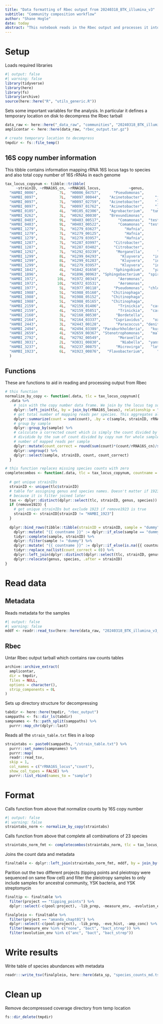 ```yaml
---
title: "Data formatting of Rbec output from 20240318_BTK_illumina_v3"
subtitle: "Community composition workflow"
author: "Shane Hogle"
date: today
abstract: "This notebook reads in the Rbec output and processes it into species counts tables that are usable in downstream steps. This sequencing run contains both results from hambiYSKpleiotropy experiment and also a test of the boilprep extraction method from the tipping point experiment. The tipping points experimental data is written but not used in this project."
---
```


# Setup

Loads required libraries

```r
#| output: false
#| warning: false
library(tidyverse)
library(here)
library(fs)
library(archive)
source(here::here("R", "utils_generic.R"))
```

Sets some important variables for the analysis. In particular it defines a temporary location on disk to decompress the Rbec tarball

```r
data_raw <- here::here("_data_raw", "communities", "20240318_BTK_illumina_v3")
amplicontar <- here::here(data_raw, "rbec_output.tar.gz")

# create temporary location to decompress
tmpdir <- fs::file_temp()
```

## 16S copy number information

This tibble contains information mapping rRNA 16S locus tags to species and also total copy number of 16S rRNAs in each genome

```r
tax_locus_copynum <- tibble::tribble(
     ~strainID, ~rRNA16S_cn, ~rRNA16S_locus,             ~genus,        ~species,
  "HAMBI_0006",          7L,  "H0006_04757",      "Pseudomonas",        "putida",
  "HAMBI_0097",          7L,  "H0097_00044",    "Acinetobacter",     "johnsonii",
  "HAMBI_0097",          7L,  "H0097_02759",    "Acinetobacter",     "johnsonii",
  "HAMBI_0097",          7L,  "H0097_01762",    "Acinetobacter",     "johnsonii",
  "HAMBI_0105",          4L,  "H0105_02306",    "Agrobacterium",   "tumefaciens",
  "HAMBI_0262",          3L,  "H0262_00030",    "Brevundimonas",       "bullata",
  "HAMBI_0403",          9L,  "H0403_00517",        "Comamonas",  "testosteroni",
  "HAMBI_0403",          9L,  "H0403_00522",        "Comamonas",  "testosteroni",
  "HAMBI_1279",          7L,  "H1279_03627",           "Hafnia",         "alvei",
  "HAMBI_1279",          7L,  "H1279_00125",           "Hafnia",         "alvei",
  "HAMBI_1279",          7L,  "H1279_03957",           "Hafnia",         "alvei",
  "HAMBI_1287",          7L,  "H1287_03997",      "Citrobacter",        "koseri",
  "HAMBI_1287",          7L,  "H1287_03402",      "Citrobacter",        "koseri",
  "HAMBI_1292",          7L,  "H1292_03239",       "Morganella",      "morganii",
  "HAMBI_1299",          8L,  "H1299_04293",         "Kluyvera",    "intermedia",
  "HAMBI_1299",          8L,  "H1299_01283",         "Kluyvera",    "intermedia",
  "HAMBI_1299",          8L,  "H1279_03957",         "Kluyvera",    "intermedia",
  "HAMBI_1842",          4L,  "H1842_01650",      "Sphingobium",    "yanoikuyae",
  "HAMBI_1896",          4L,  "H1896_00963", "Sphingobacterium",  "spiritivorum",
  "HAMBI_1972",         10L,  "H1972_00343",        "Aeromonas",        "caviae",
  "HAMBI_1972",         10L,  "H1972_03531",        "Aeromonas",        "caviae",
  "HAMBI_1977",          5L,  "H1977_00118",      "Pseudomonas",  "chlororaphis",
  "HAMBI_1988",          5L,  "H1988_05160",     "Chitinophaga",        "sancti",
  "HAMBI_1988",          5L,  "H1988_05152",     "Chitinophaga",        "sancti",
  "HAMBI_1988",          5L,  "H1988_05165",     "Chitinophaga",        "sancti",
  "HAMBI_2159",          4L,  "H2159_01406",        "Trinickia",   "caryophylli",
  "HAMBI_2159",          4L,  "H2159_05851",        "Trinickia",   "caryophylli",
  "HAMBI_2160",          3L,  "H2160_00530",       "Bordetella",         "avium",
  "HAMBI_2164",          5L,  "H2164_03337",      "Cupriavidus",    "oxalaticus",
  "HAMBI_2443",          3L,  "H2443_00128",       "Paracoccus", "denitrificans",
  "HAMBI_2494",          4L,  "H2494_03389", "Paraburkholderia",   "kururiensis",
  "HAMBI_2659",          4L,  "H2659_00367", "Stenotrophomonas",   "maltophilia",
  "HAMBI_2792",          4L,  "H2792_00549",        "Moraxella",         "canis",
  "HAMBI_3031",          2L,  "H3031_00830",         "Niabella",  "yanshanensis",
  "HAMBI_3237",          6L,  "H3237_00875",       "Microvirga",   "lotononidis",
  "HAMBI_1923",          6L,  "H1923_00876",   "Flavobacterium",      "odoratum"
  )
```

## Functions

These are functions to aid in reading and processing output from Rbec

```r
# this function 
normalize_by_copy <- function(.data, tlc = tax_locus_copynum){
  .data %>% 
    # join with the copy number data frame. We join by the locus tag so this will add H1279_03957 to HAMBI_1299
    dplyr::left_join(tlc, by = join_by(rRNA16S_locus), relationship = "many-to-many") %>%
    # get total number of mapping reads per species. This aggregates all the difference ASVs per species
    dplyr::summarize(count = sum(count), .by = c(sample, strainID, rRNA16S_cn)) %>% 
    # group by sample
    dplyr::group_by(sample) %>% 
    # calculate a corrected count which is simply the count divided by copy num for each species
    # dividide by the sum of count divided by copy num for whole sample multiplied by the total
    # number of mapped reads per sample
    dplyr::mutate(count_correct = round(sum(count)*(count/rRNA16S_cn)/sum(count/rRNA16S_cn))) %>%  
    dplyr::ungroup() %>% 
    dplyr::select(sample, strainID, count, count_correct)
  }

# this function replaces missing species counts with zero
completecombos <- function(.data, tlc = tax_locus_copynum, countname = count, remove1923 = TRUE){
 
  # get unique strainIDs
  strainID <- unique(tlc$strainID)
  # table for assigning genus and species names. Doesn't matter if 1923 is there or not
  # because it is filter joined later
  tax <- dplyr::distinct(dplyr::select(tlc, strainID, genus, species))
  if (remove1923) {
    # get unique strainIDs but exclude 1923 if remove1923 is true
    strainID <- strainID[strainID != "HAMBI_1923"]
  }
  
  dplyr::bind_rows(tibble::tibble(strainID = strainID, sample = "dummy"), .data) %>% 
    dplyr::mutate( "{{ countname }}" := dplyr::if_else(sample == "dummy", 1, {{ countname }})) %>% 
    tidyr::complete(sample, strainID) %>% 
    dplyr::filter(sample != "dummy") %>% 
    dplyr::mutate( "{{ countname }}" := dplyr::if_else(is.na({{ countname }}), 0, {{ countname }})) %>% 
    tidyr::replace_na(list(count_correct = 0)) %>% 
    dplyr::left_join(dplyr::distinct(dplyr::select(tlc, strainID, genus, species)), by = join_by(strainID)) %>% 
    dplyr::relocate(genus, species, .after = strainID)
}
```

# Read data

## Metadata

Reads metadata for the samples

```r
#| output: false
#| warning: false
mddf <- readr::read_tsv(here::here(data_raw, "20240318_BTK_illumina_v3_metadata.tsv"))
```

## Rbec 

Untar Rbec output tarball which contains raw counts tables

```r
archive::archive_extract(
  amplicontar,
  dir = tmpdir,
  files = NULL,
  options = character(),
  strip_components = 0L
)
```

Sets up directory structure for decompressing

```r
tabdir <- here::here(tmpdir, "rbec_output")
samppaths <- fs::dir_ls(tabdir)
sampnames <- fs::path_split(samppaths) %>% 
  purrr::map_chr(dplyr::last)
```

Reads all the `strain_table.txt` files in a loop

```r
straintabs <- paste0(samppaths, "/strain_table.txt") %>% 
  purrr::set_names(sampnames) %>% 
  purrr::map(
  readr::read_tsv,
  skip = 1,
  col_names = c("rRNA16S_locus","count"),
  show_col_types = FALSE) %>% 
  purrr::list_rbind(names_to = "sample")
```

# Format

Calls function from above that normalize counts by 16S copy number

```r
#| output: false
#| warning: false
straintabs_norm <- normalize_by_copy(straintabs)
```

Calls function from above that complete all combinations of 23 species

```r
straintabs_norm_fmt <- completecombos(straintabs_norm, tlc = tax_locus_copynum, countname = count, remove1923 = TRUE) 
```

Joins the count data and metadata

```r
finaltable <- dplyr::left_join(straintabs_norm_fmt, mddf, by = join_by(sample))
```

Parition out the two different projects (tipping points and pleiotropy were sequenced on same flow cell) and filter the pleiotropy samples to only include samples for ancestral community, YSK bacteria, and YSK streptomycin

```r
finaltip <- finaltable %>% 
  filter(project == "tipping_points") %>% 
  dplyr::select(-c(pool:project), -lib_prep, -measure_env, -evolution_env)

finalpleio <- finaltable %>% 
  filter(project == "amanda_chapt01") %>% 
  dplyr::select(-c(pool:project), -lib_prep, -evo_hist, -amp_conc) %>% 
  filter(measure_env %in% c("none", "bact", "bact_strep")) %>% 
  filter(evolution_env %in% c("anc", "bact", "bact_strep"))
```

# Write results

Write table of species abundances with metadata

```r
readr:::write_tsv(finalpleio, here::here(data_sp, "species_counts_md.tsv"))
```

# Clean up

Remove decompressed coverage directory from temp location
```r
fs::dir_delete(tmpdir)
```
